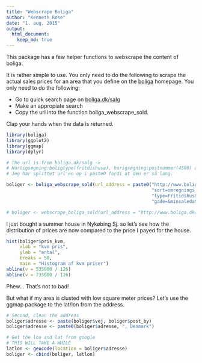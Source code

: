 ```yaml
---
title: "Webscrape Boliga"
author: "Kenneth Rose"
date: "1. aug. 2015"
output: 
  html_document:
    keep_md: true
---
```


This package has a few helper functions to webscrape the content of boliga.

It is rather simple to use. You only need to do the following to scrape the actual sales
prices for an area that you define on the [boliga](www.boliga.dk) homepage. You only 
need to do the following:

- Go to quick search page on [boliga.dk/salg](www.boliga.dk/salg)
- Make an appropiate search
- Copy the url into the function boliga_webscrape_sold.

Clap your hands when the data is returned.


```r

library(boliga)
library(ggplot2)
library(ggmap)
library(dplyr)

# The url is from boliga.dk/salg -> 
# Hurtigsøgning:boligtype(fritdishuse), hurigsøgning:postnummer(4500) and then press "søg"
# Jeg har splittet url'en op i paste0 fordi at den er så lang.

boliger <- boliga_webscrape_sold(url_address = paste0("http://www.boliga.dk/salg/resultater?so=1&",
                                                      "sort=omregnings_dato-d&maxsaledate=today&",
                                                      "type=Fritidshus&iPostnr=4500&",
                                                      "gade=&minsaledate=2016"))

# boliger <- webscrape_boliga_sold(url_address = "http://www.boliga.dk/salg/resultater?so=1&type=Fritidshus&kom=&fraPostnr=&tilPostnr=&gade=&min=&max=&byggetMin=&byggetMax=&minRooms=&maxRooms=&minSize=&maxSize=&minsaledate=2014&maxsaledate=today&kode=")


```

I just bought a summer house in Nykøbing Sj. so let's see how the distribution of prices are now
compared to the price I payed for the house.

```r

hist(boliger$pris_kvm, 
     xlab = "kvm pris", 
     ylab = "antal",
     breaks = 50, 
     main = "Histogram af kvm priser")
abline(v = 535000 / 126)
abline(v = 735000 / 126)

```

Phew... That's not to bad!


But what if my area is clusted with low square meter prices? Let's use the ggmap package to the lat/lon from the address.

```r

# Second, clean the address
boliger$adresse <- paste(boliger$vej, boliger$post_by)
boliger$adresse <- paste0(boliger$adresse, ", Denmark")

# Get the lon and lat from google
# THIS WILL TAKE A WHILE
latlon <- geocode(location = boliger$adresse)
boliger <- cbind(boliger, latlon)


```

